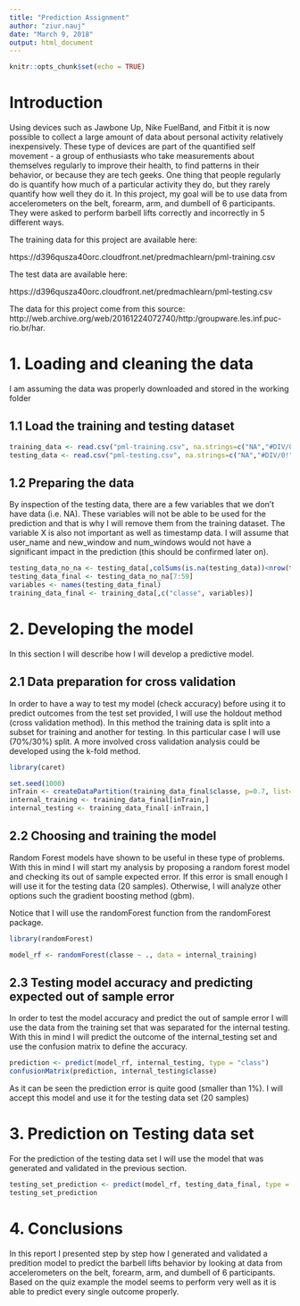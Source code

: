 ```yaml
---
title: "Prediction Assignment"
author: "ziur.nauj"
date: "March 9, 2018"
output: html_document
---
```


```r
knitr::opts_chunk$set(echo = TRUE)
```

# Introduction

Using devices such as Jawbone Up, Nike FuelBand, and Fitbit it is now possible to collect a large amount of data about personal activity relatively inexpensively. These type of devices are part of the quantified self movement - a group of enthusiasts who take measurements about themselves regularly to improve their health, to find patterns in their behavior, or because they are tech geeks. One thing that people regularly do is quantify how much of a particular activity they do, but they rarely quantify how well they do it. In this project, my goal will be to use data from accelerometers on the belt, forearm, arm, and dumbell of 6 participants. They were asked to perform barbell lifts correctly and incorrectly in 5 different ways. 

The training data for this project are available here:

https://d396qusza40orc.cloudfront.net/predmachlearn/pml-training.csv

The test data are available here:

https://d396qusza40orc.cloudfront.net/predmachlearn/pml-testing.csv


The data for this project come from this source: http://web.archive.org/web/20161224072740/http:/groupware.les.inf.puc-rio.br/har. 


# 1. Loading and cleaning the data

I am assuming the data was properly downloaded and stored in the working folder 

## 1.1 Load the training and testing dataset

```r
training_data <- read.csv("pml-training.csv", na.strings=c("NA","#DIV/0!",""))
testing_data <- read.csv("pml-testing.csv", na.strings=c("NA","#DIV/0!",""))
```


## 1.2 Preparing the data

By inspection of the testing data, there are a few variables that we don't have data (i.e. NA). These variables will not be able to be used for the prediction and that is why I will remove them from the training dataset. The variable X is also not important as well as timestamp data. I will assume that user_name and new_window and num_windows would not have a significant impact in the prediction (this should be confirmed later on).

```r
testing_data_no_na <- testing_data[,colSums(is.na(testing_data))<nrow(testing_data)]
testing_data_final <- testing_data_no_na[7:59] 
variables <- names(testing_data_final)
training_data_final <- training_data[,c("classe", variables)]
```


# 2. Developing the model

In this section I will describe how I will develop a predictive model.


## 2.1 Data preparation for cross validation
In order to have a way to test my model (check accuracy) before using it to predict outcomes from the test set provided, I will use the holdout method (cross validation method). In this method the training data is split into a subset for training and another for testing. In this particular case I will use (70%/30%) split. A more involved cross validation analysis could be developed using the k-fold method.

```r
library(caret)
```
```r
set.seed(1000)
inTrain <- createDataPartition(training_data_final$classe, p=0.7, list=FALSE)
internal_training <- training_data_final[inTrain,]
internal_testing <- training_data_final[-inTrain,]
```

## 2.2 Choosing and training the model

Random Forest models have shown to be useful in these type of problems. With this in mind I will start my analysis by proposing a random forest model and checking its out of sample expected error. If this error is small enough I will use it for the testing data (20 samples). Otherwise, I will analyze other options such the gradient boosting method (gbm). 

Notice that I will use the randomForest function from the randomForest package.  

```r
library(randomForest)
```

```r
model_rf <- randomForest(classe ~ ., data = internal_training)
```

## 2.3 Testing model accuracy and predicting expected out of sample error

In order to test the model accuracy and predict the out of sample error I will use the data from the training set that was separated for the internal testing. With this in mind I will predict the outcome of the internal_testing set and use the confusion matrix to define the accuracy. 

```r
prediction <- predict(model_rf, internal_testing, type = "class")
confusionMatrix(prediction, internal_testing$classe)
```

As it can be seen the prediction error is quite good (smaller than 1%). I will accept this model and use it for the testing data set (20 samples)

# 3. Prediction on Testing data set

For the prediction of the testing data set I will use the model that was generated and validated in the previous section.


```r
testing_set_prediction <- predict(model_rf, testing_data_final, type = "class")
testing_set_prediction
```


# 4. Conclusions

In this report I presented step by step how I generated and validated a predition model to predict the barbell lifts behavior by looking at data from accelerometers on the belt, forearm, arm, and dumbell of 6 participants. Based on the quiz example the model seems to perform very well as it is able to predict every single outcome properly.